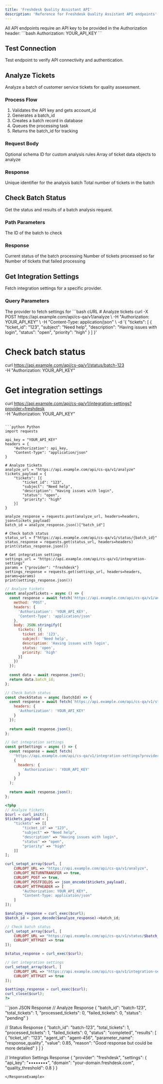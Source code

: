 ```yaml
---
title: 'Freshdesk Quality Assistant API'
description: 'Reference for Freshdesk Quality Assistant API endpoints'
---
```


<Card title="Authentication" icon="lock">
  All API endpoints require an API key to be provided in the Authorization header:
  ```bash
  Authorization: YOUR_API_KEY
  ```
</Card>

## Test Connection

<ParamField path="/api/cs-qa/v1/verify" method="POST">
  Test endpoint to verify API connectivity and authentication.
</ParamField>

## Analyze Tickets

<ParamField path="/api/cs-qa/v1/analyze" method="POST">
  Analyze a batch of customer service tickets for quality assessment.
</ParamField>

### Process Flow
1. Validates the API key and gets account_id
2. Generates a batch_id
3. Creates a batch record in database
4. Queues the processing task
5. Returns the batch_id for tracking

### Request Body

<ParamField body="schema_id" type="integer" optional>
  Optional schema ID for custom analysis rules
</ParamField>

<ParamField body="tickets" type="array" required>
  Array of ticket data objects to analyze
</ParamField>

### Response

<ResponseField name="batch_id" type="string">
  Unique identifier for the analysis batch
</ResponseField>

<ResponseField name="total_tickets" type="integer">
  Total number of tickets in the batch
</ResponseField>

## Check Batch Status

<ParamField path="/api/cs-qa/v1/status/{batch_id}" method="GET">
  Get the status and results of a batch analysis request.
</ParamField>

### Path Parameters

<ParamField path="batch_id" type="string" required>
  The ID of the batch to check
</ParamField>

### Response

<ResponseField name="status" type="string">
  Current status of the batch processing
</ResponseField>

<ResponseField name="processed_tickets" type="integer">
  Number of tickets processed so far
</ResponseField>

<ResponseField name="failed_tickets" type="integer">
  Number of tickets that failed processing
</ResponseField>

## Get Integration Settings

<ParamField path="/api/cs-qa/v1/integration-settings" method="GET">
  Fetch integration settings for a specific provider.
</ParamField>

### Query Parameters

<ParamField query="provider" type="string" required>
  The provider to fetch settings for
</ParamField>

<RequestExample>
```bash cURL
# Analyze tickets
curl -X POST https://api.example.com/api/cs-qa/v1/analyze \
  -H "Authorization: YOUR_API_KEY" \
  -H "Content-Type: application/json" \
  -d '{
    "tickets": [
      {
        "ticket_id": "123",
        "subject": "Need help",
        "description": "Having issues with login",
        "status": "open",
        "priority": "high"
      }
    ]
  }'

# Check batch status
curl https://api.example.com/api/cs-qa/v1/status/batch-123 \
  -H "Authorization: YOUR_API_KEY"

# Get integration settings
curl https://api.example.com/api/cs-qa/v1/integration-settings?provider=freshdesk \
  -H "Authorization: YOUR_API_KEY"
```

```python Python
import requests

api_key = "YOUR_API_KEY"
headers = {
    "Authorization": api_key,
    "Content-Type": "application/json"
}

# Analyze tickets
analyze_url = "https://api.example.com/api/cs-qa/v1/analyze"
tickets_payload = {
    "tickets": [{
        "ticket_id": "123",
        "subject": "Need help",
        "description": "Having issues with login",
        "status": "open",
        "priority": "high"
    }]
}

analyze_response = requests.post(analyze_url, headers=headers, json=tickets_payload)
batch_id = analyze_response.json()["batch_id"]

# Check batch status
status_url = f"https://api.example.com/api/cs-qa/v1/status/{batch_id}"
status_response = requests.get(status_url, headers=headers)
print(status_response.json())

# Get integration settings
settings_url = "https://api.example.com/api/cs-qa/v1/integration-settings"
params = {"provider": "freshdesk"}
settings_response = requests.get(settings_url, headers=headers, params=params)
print(settings_response.json())
```

```javascript JavaScript
// Analyze tickets
const analyzeTickets = async () => {
  const response = await fetch('https://api.example.com/api/cs-qa/v1/analyze', {
    method: 'POST',
    headers: {
      'Authorization': 'YOUR_API_KEY',
      'Content-Type': 'application/json'
    },
    body: JSON.stringify({
      tickets: [{
        ticket_id: '123',
        subject: 'Need help',
        description: 'Having issues with login',
        status: 'open',
        priority: 'high'
      }]
    })
  });
  
  const data = await response.json();
  return data.batch_id;
};

// Check batch status
const checkStatus = async (batchId) => {
  const response = await fetch(`https://api.example.com/api/cs-qa/v1/status/${batchId}`, {
    headers: {
      'Authorization': 'YOUR_API_KEY'
    }
  });
  
  return await response.json();
};

// Get integration settings
const getSettings = async () => {
  const response = await fetch(
    'https://api.example.com/api/cs-qa/v1/integration-settings?provider=freshdesk',
    {
      headers: {
        'Authorization': 'YOUR_API_KEY'
      }
    }
  );
  
  return await response.json();
};
```

```php PHP
<?php
// Analyze tickets
$curl = curl_init();
$tickets_payload = [
    "tickets" => [[
        "ticket_id" => "123",
        "subject" => "Need help",
        "description" => "Having issues with login",
        "status" => "open",
        "priority" => "high"
    ]]
];

curl_setopt_array($curl, [
    CURLOPT_URL => "https://api.example.com/api/cs-qa/v1/analyze",
    CURLOPT_RETURNTRANSFER => true,
    CURLOPT_POST => true,
    CURLOPT_POSTFIELDS => json_encode($tickets_payload),
    CURLOPT_HTTPHEADER => [
        "Authorization: YOUR_API_KEY",
        "Content-Type: application/json"
    ]
]);

$analyze_response = curl_exec($curl);
$batch_id = json_decode($analyze_response)->batch_id;

// Check batch status
curl_setopt_array($curl, [
    CURLOPT_URL => "https://api.example.com/api/cs-qa/v1/status/$batch_id",
    CURLOPT_HTTPGET => true
]);

$status_response = curl_exec($curl);

// Get integration settings
curl_setopt_array($curl, [
    CURLOPT_URL => "https://api.example.com/api/cs-qa/v1/integration-settings?provider=freshdesk",
    CURLOPT_HTTPGET => true
]);

$settings_response = curl_exec($curl);
curl_close($curl);
?>
```
</RequestExample>

<ResponseExample>
```json JSON Response
// Analyze Response
{
  "batch_id": "batch-123",
  "total_tickets": 1,
  "processed_tickets": 0,
  "failed_tickets": 0,
  "status": "pending"
}

// Status Response
{
  "batch_id": "batch-123",
  "total_tickets": 1,
  "processed_tickets": 1,
  "failed_tickets": 0,
  "status": "completed",
  "results": [
    {
      "ticket_id": "123",
      "agent_id": "agent-456",
      "parameter_name": "response_quality",
      "value": 0.85,
      "reason": "Good response but could be more detailed"
    }
  ]
}

// Integration Settings Response
{
  "provider": "freshdesk",
  "settings": {
    "api_key": "••••••••",
    "domain": "your-domain.freshdesk.com",
    "quality_threshold": 0.8
  }
}
```
</ResponseExample>
